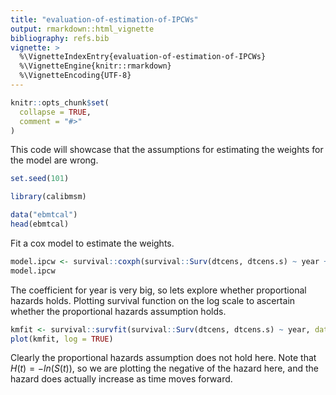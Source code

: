 ```yaml
---
title: "evaluation-of-estimation-of-IPCWs"
output: rmarkdown::html_vignette
bibliography: refs.bib
vignette: >
  %\VignetteIndexEntry{evaluation-of-estimation-of-IPCWs}
  %\VignetteEngine{knitr::rmarkdown}
  %\VignetteEncoding{UTF-8}
---
```


```r
knitr::opts_chunk$set(
  collapse = TRUE,
  comment = "#>"
)
```

This code will showcase that the assumptions for estimating the weights for the model are wrong.

```r
set.seed(101)

library(calibmsm)

data("ebmtcal")
head(ebmtcal)
```

Fit a cox model to estimate the weights.

```r
model.ipcw <- survival::coxph(survival::Surv(dtcens, dtcens.s) ~ year + agecl + proph + match, data = ebmtcal)
model.ipcw
```

The coefficient for year is very big, so lets explore whether proportional hazards holds. Plotting survival function on the log scale to ascertain whether the proportional hazards assumption holds.

```r
kmfit <- survival::survfit(survival::Surv(dtcens, dtcens.s) ~ year, data = ebmtcal)
plot(kmfit, log = TRUE)
```
Clearly the proportional hazards assumption does not hold here. Note that $H(t)=-ln(S(t))$, so we are plotting the negative of the hazard here, and the hazard does actually increase as time moves forward.





